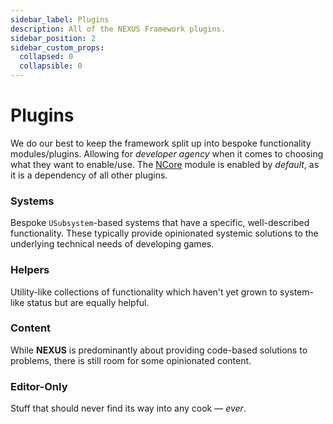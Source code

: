 ```yaml
---
sidebar_label: Plugins
description: All of the NEXUS Framework plugins.
sidebar_position: 2
sidebar_custom_props: 
  collapsed: 0
  collapsible: 0
---
```



# Plugins

We do our best to keep the framework split up into bespoke functionality modules/plugins. Allowing for *developer agency* when it comes to choosing what they want to enable/use. The [NCore](/docs/plugins/core/) module is enabled by *default*, as it is a dependency of all other plugins.

<PluginDetails moduleName="NexusCore" link={true} />

### Systems

Bespoke `USubsystem`-based systems that have a specific, well-described functionality. These typically provide opinionated systemic solutions to the underlying technical needs of developing games. 

<PluginDetails moduleName="NexusActorPools" link={true} />
<PluginDetails moduleName="NexusDynamicReferences" link={true} />

### Helpers

Utility-like collections of functionality which haven't yet grown to system-like status but are equally helpful.

<PluginDetails moduleName="NexusPicker" link={true} />
<PluginDetails moduleName="NexusMultiplayer" link={true} />

### Content

While **NEXUS** is predominantly about providing code-based solutions to problems, there is still room for some opinionated content.

<PluginDetails moduleName="NexusBlockout" link={true} />
<PluginDetails moduleName="NexusUserInterface" link={true} />

### Editor-Only

Stuff that should never find its way into any cook — *ever*.

<PluginDetails moduleName="NexusFixers" link={true} />